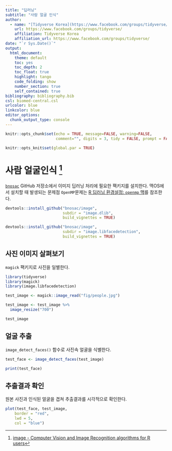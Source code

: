 ```yaml
---
title: "딥러닝"
subtitle: "사람 얼굴 인식"
author:
  - name: "[Tidyverse Korea](https://www.facebook.com/groups/tidyverse/)"
    url: https://www.facebook.com/groups/tidyverse/
    affiliation: Tidyverse Korea
    affiliation_url: https://www.facebook.com/groups/tidyverse/
date: "`r Sys.Date()`"
output:
  html_document: 
    theme: default
    toc: yes
    toc_depth: 2
    toc_float: true
    highlight: tango
    code_folding: show
    number_section: true
    self_contained: true
bibliography: bibliography.bib
csl: biomed-central.csl
urlcolor: blue
linkcolor: blue
editor_options: 
  chunk_output_type: console
---
```


``` r
knitr::opts_chunk$set(echo = TRUE, message=FALSE, warning=FALSE,
                      comment="", digits = 3, tidy = FALSE, prompt = FALSE, fig.align = 'center')

knitr::opts_knit$set(global.par = TRUE) 
```

# 사람 얼굴인식 [^bnosac-image] {#recognize-face}

[^bnosac-image]: [image - Computer Vision and Image Recognition algorithms for R users](https://github.com/bnosac/image)

[`bnosac`](https://github.com/bnosac/image) GitHub 저장소에서 이미지 딥러닝 처리에 필요한 팩키지를 설치한다. 맥OS에서 설치할 때 발생되는 문제점 `OpenMP`문제는 [R 딥러닝 환경설정: `openmp` 맥](http://statkclee.github.io/deep-learning/dl-mac-openmp.html)를 참조한다.

```r
devtools::install_github("bnosac/image",
                         subdir = "image.dlib",
                         build_vignettes = TRUE)

devtools::install_github("bnosac/image",
                         subdir = "image.libfacedetection",
                         build_vignettes = TRUE)
```

## 사진 이미지 살펴보기 {#recognize-face-picture}

`magick` 팩키지로 사진을 일별한다. 

```r
library(tidyverse)
library(magick)
library(image.libfacedetection)

test_image <- magick::image_read("fig/people.jpg")

test_image <- test_image %>% 
  image_resize("700")

test_image
```

## 얼굴 추출 {#recognize-face-extraction}

`image_detect_faces()` 함수로 사진속 얼굴을 식별한다.

```r
test_face <- image_detect_faces(test_image)

print(test_face)
```

## 추출결과 확인 {#recognize-face-confirm}

원본 사진과 인식된 얼굴을 겹쳐 추출결과를 시각적으로 확인한다.

```r

plot(test_face, test_image,
    border = "red",
    lwd = 5,
    col = "blue")
```


